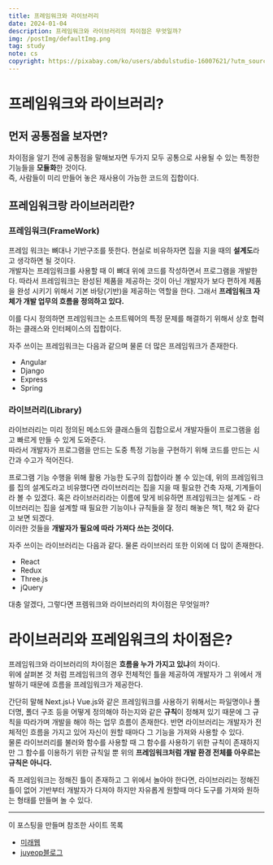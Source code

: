 ```yaml
---
title: 프레임워크와 라이브러리
date: 2024-01-04
description: 프레임워크와 라이브러리의 차이점은 무엇일까?
img: /postImg/defaultImg.png
tag: study
note: cs
copyright: https://pixabay.com/ko/users/abdulstudio-16007621/?utm_source=link-attribution&utm_medium=referral&utm_campaign=image&utm_content=5048215
---
```


# 프레임워크와 라이브러리?

## 먼저 공통점을 보자면?
차이점을 알기 전에 공통점을 말해보자면 두가지 모두 공통으로 사용될 수 있는 특정한 기능들을 **모듈화**한 것이다.<br/>
즉, 사람들이 미리 만들어 놓은 재사용이 가능한 코드의 집합이다.

## 프레임워크랑 라이브러리란?

### 프레임워크(FrameWork)
프레임 워크는 뼈대나 기반구조를 뜻한다. 현실로 비유하자면 집을 지을 때의 **설계도**라고 생각하면 될 것이다.<br/>
개발자는 프레임워크를 사용할 때 이 뼈대 위에 코드를 작성하면서 프로그램을 개발한다.
따라서 프레임워크는 완성된 제품을 제공하는 것이 아닌 개발자가 보다 편하게 제품을 완성 시키기 위해서 기본 바탕(기반)을
제공하는 역할을 한다. 그래서 **프레임워크 자체가 개발 업무의 흐름을 정의하고 있다.**

이를 다시 정의하면 프레임워크는 소프트웨어의 특정 문제를 해결하기 위해서 상호 협력하는 클래스와 인터페이스의 집합이다.

자주 쓰이는 프레임워크는 다음과 같으며 물론 더 많은 프레임워크가 존재한다.
- Angular
- Django
- Express
- Spring

### 라이브러리(Library)
라이브러리는 미리 정의된 메소드와 클래스들의 집합으로서 개발자들이 프로그램을 쉽고 빠르게 만들 수 있게 도와준다.<br/>
따라서 개발자가 프로그램을 만드는 도중 특정 기능을 구현하기 위해 코드를 만드는 시간과 수고가 적어진다.<br/>

프로그램 기능 수행을 위해 활용 가능한 도구의 집합이라 볼 수 있는데, 위의 프레임워크를 집의 설계도라고 비유했다면
라이브러리는 집을 지을 때 필요한 건축 자재, 기계들이라 볼 수 있겠다.
혹은 라이브러리라는 이름에 맞게 비유하면 
프레임워크는 설계도 - 라이브러리는 집을 설계할 때 필요한 기능이나 규칙들을 잘 정리 해놓은 책1, 책2 와 같다고 보면 되겠다.<br/>
이러한 것들을 **개발자가 필요에 따라 가져다 쓰는 것이다.**

자주 쓰이는 라이브러리는 다음과 같다. 물론 라이브러리 또한 이외에 더 많이 존재한다.
- React
- Redux
- Three.js
- jQuery


대충 알겠다, 그렇다면 프렘워크와 라이브러리의 차이점은 무엇일까?
<br/>

# 라이브러리와 프레임워크의 차이점은?
프레임워크와 라이브러리의 차이점은 **흐름을 누가 가지고 있냐**의 차이다.<br/>
위에 살펴본 것 처럼 프레임워크의 경우 전체적인 틀을 제공하여 개발자가 그 위에서 개발하기 때문에 흐름을 프레임워크가 제공한다.<br/>

간단히 말해 Next.js나 Vue.js와 같은 프레임워크를 사용하기 위해서는 파일명이나 폴더명, 폴더 구조 등을 어떻게 정의해야 하는지와 같은 **규칙**이 정해져 있기 때문에
그 규칙을 따라가며 개발을 해야 하는 업무 흐름이 존재한다.
반면 라이브러리는 개발자가 전체적인 흐름을 가지고 있어 자신이 원할 때마다 그 기능을 가져와 사용할 수 있다.<br/>
물론 라이브러리를 불러와 함수를 사용할 때 그 함수를 사용하기 위한 규칙이 존재하지만 그 함수를 이용하기 위한 규칙일 뿐
위의 **프레임워크처럼 개발 환경 전체를 아우르는 규칙은 아니다.**

즉 프레임워크는 정해진 틀이 존재하고 그 위에서 놀아야 한다면, 라이브러리는 정해진 틀이 없어 기반부터 개발자가 다져야 하지만
자유롭게 원할때 마다 도구를 가져와 원하는 형태를 만들며 놀 수 있다.





---

이 포스팅을 만들며 참조한 사이트 목록

- [미래웹][미래웹]
- [juyeop블로그][juyeop블로그]

[미래웹]: https://www.miraeweb.com/single-post/%ED%94%84%EB%A0%88%EC%9E%84%EC%9B%8C%ED%81%AC%EC%99%80-%EB%9D%BC%EC%9D%B4%EB%B8%8C%EB%9F%AC%EB%A6%AC%EB%8A%94-%EC%96%B4%EB%96%BB%EA%B2%8C-%EB%8B%A4%EB%A5%B8%EA%B0%80
[juyeop블로그]: https://juyeop.tistory.com/23